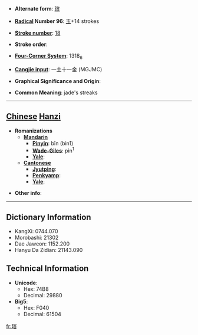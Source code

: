 * '''Alternate form''': [[瑸]]

* '''[[Wiktionary:Chinese radical index| Radical]] Number 96''': [[Wiktionary:Chinese radical index 玉|玉]]+14 strokes

* '''[[Wiktionary:Chinese total strokes index|Stroke number]]''': [[Wiktionary:Chinese total strokes index 18|18]]

* '''Stroke order''': 

* '''[[Wiktionary:Chinese four corner index|Four-Corner System]]''': 1318<sub>6</sub>

* '''[[Wiktionary:Chinese Cangjie index|Cangjie input]]''': 一土十一金 (MGJMC)

* '''Graphical Significance and Origin''': 

* '''Common Meaning''': jade's streaks

----

== [[Chinese]] [[Hanzi]] ==

* '''Romanizations'''
** '''[[Mandarin]]'''
*** '''[[Pinyin]]''': bīn (bin1)
*** '''[[Wade-Giles]]''': pin<sup>1</sup>
*** '''[[Yale]]''': 
** '''[[Cantonese]]'''
*** '''[[Jyutping]]''':
*** '''[[Penkyamp]]''': 
*** '''[[Yale]]''': 

* '''Other info''': 

----

== Dictionary Information ==

* KangXi: 0744.070
* Morobashi: 21302
* Dae Jaweon: 1152.200
* Hanyu Da Zidian: 21143.090

== Technical Information ==

* '''Unicode''':
** Hex: 74B8
** Decimal: 29880
* '''Big5''':
** Hex: F040
** Decimal: 61504

[[fr:璸]]